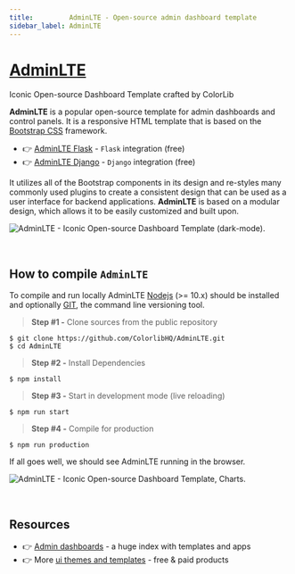 ```yaml
---
title:         AdminLTE - Open-source admin dashboard template
sidebar_label: AdminLTE
---
```


# [AdminLTE](https://adminlte.io/)

<SubHeading>Iconic Open-source Dashboard Template crafted by ColorLib</SubHeading>

**AdminLTE** is a popular open-source template for admin dashboards and control panels. 
It is a responsive HTML template that is based on the [Bootstrap CSS](https://www.admin-dashboards.com/bootstrap-5-templates/) framework.

- 👉 [AdminLTE Flask](https://appseed.us/product/adminlte/flask/) - `Flask` integration (free)
- 👉 [AdminLTE Django](https://appseed.us/product/adminlte/django/) - `Django` integration (free) 

It utilizes all of the Bootstrap components in its design and re-styles many commonly used plugins to create a consistent design that can be used as a user interface for backend applications. 
**AdminLTE** is based on a modular design, which allows it to be easily customized and built upon.

![AdminLTE - Iconic Open-source Dashboard Template (dark-mode).](https://user-images.githubusercontent.com/51070104/224477453-232bc6ab-5080-4b9d-a1e7-6c423d9eeba4.png)

<br />

## How to compile `AdminLTE`

To compile and run locally AdminLTE [Nodejs](https://nodejs.org/en/) (>= 10.x) should be installed and optionally [GIT](https://git-scm.com/), the command line versioning tool.

> **Step #1 -** Clone sources from the public repository

```
$ git clone https://github.com/ColorlibHQ/AdminLTE.git
$ cd AdminLTE
```

> **Step #2 -** Install Dependencies

```
$ npm install
```

> **Step #3 -** Start in development mode (live reloading)

```
$ npm run start
```

> **Step #4 -** Compile for production

```
$ npm run production
```

If all goes well, we should see AdminLTE running in the browser.

![AdminLTE - Iconic Open-source Dashboard Template, Charts.](https://user-images.githubusercontent.com/51070104/224477558-45d1443f-c1ef-4c2e-9ea5-e413d932aa8f.png)

<br />

## Resources

- 👉 [Admin dashboards](https://www.admin-dashboards.com/) - a huge index with templates and apps
- 👉 More [ui themes and templates](https://www.ui-themes.com/) - free & paid products

